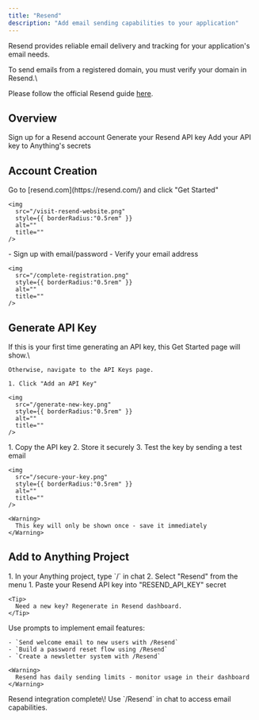 ```yaml
---
title: "Resend"
description: "Add email sending capabilities to your application"
---
```


Resend provides reliable email delivery and tracking for your application's email needs.

<Warning>
  To send emails from a registered domain, you must verify your domain in Resend.\
  
  Please follow the official Resend guide [here](https://resend.com/docs/dashboard/domains/introduction).
</Warning>

## Overview

<CardGroup cols={2}>
  <Card title="Create Account" icon="user">
    Sign up for a Resend account
  </Card>
  <Card title="Get API Key" icon="key">
    Generate your Resend API key
  </Card>
  <Card title="Connect to Anything" icon="plug">
    Add your API key to Anything's secrets
  </Card>
</CardGroup>

## Account Creation

<Steps>
  <Step title="Visit Resend Website">
    Go to [resend.com](https://resend.com/) and click "Get Started"

    <img
      src="/visit-resend-website.png"
      style={{ borderRadius:"0.5rem" }}
      alt=""
      title=""
    />
  </Step>
  <Step title="Complete Registration">
    - Sign up with email/password
    - Verify your email address

    <img
      src="/complete-registration.png"
      style={{ borderRadius:"0.5rem" }}
      alt=""
      title=""
    />
  </Step>
</Steps>

## Generate API Key

<Steps>
  <Step title="Create New Key">
    If this is your first time generating an API key, this Get Started page will show.\
    
    Otherwise, navigate to the API Keys page.

    1. Click "Add an API Key"

    <img
      src="/generate-new-key.png"
      style={{ borderRadius:"0.5rem" }}
      alt=""
      title=""
    />
  </Step>
  <Step title="Secure Your Key">
    1. Copy the API key
    2. Store it securely
    3. Test the key by sending a test email

    <img
      src="/secure-your-key.png"
      style={{ borderRadius:"0.5rem" }}
      alt=""
      title=""
    />

    <Warning>
      This key will only be shown once - save it immediately
    </Warning>
  </Step>
</Steps>

## Add to Anything Project

<Steps>
  <Step title="Add the Integration">
    1. In your Anything project, type `/` in chat
    2. Select "Resend" from the menu
  </Step>
  <Step title="Add Your API Key">
    1. Paste your Resend API key into "RESEND_API_KEY" secret

    <Tip>
      Need a new key? Regenerate in Resend dashboard.
    </Tip>
  </Step>
  <Step title="Start Sending">
    Use prompts to implement email features:

    - `Send welcome email to new users with /Resend`
    - `Build a password reset flow using /Resend`
    - `Create a newsletter system with /Resend`

    <Warning>
      Resend has daily sending limits - monitor usage in their dashboard
    </Warning>
  </Step>
</Steps>

<success>
  Resend integration complete\! Use `/Resend` in chat to access email capabilities.
</success>